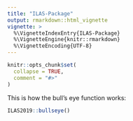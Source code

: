 ---
title: "ILAS-Package"
output: rmarkdown::html_vignette
vignette: >
  %\VignetteIndexEntry{ILAS-Package}
  %\VignetteEngine{knitr::rmarkdown}
  %\VignetteEncoding{UTF-8}
---

```{r, include = FALSE}
knitr::opts_chunk$set(
  collapse = TRUE,
  comment = "#>"
)
```


This is how the bull's eye function works:

```{r}
ILAS2019::bullseye()
```

